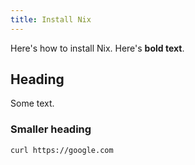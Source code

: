```yaml
---
title: Install Nix
---
```


Here's how to install Nix. Here's **bold text**.

## Heading

Some text.

### Smaller heading

```shell
curl https://google.com
```
